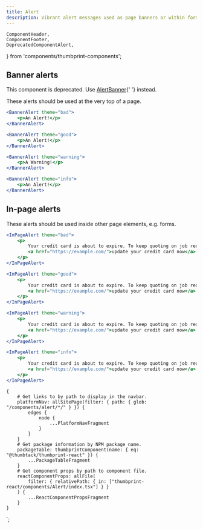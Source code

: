 ```yaml
---
title: Alert
description: Vibrant alert messages used as page banners or within forms.
---
```


    ComponentHeader,
    ComponentFooter,
    DeprecatedComponentAlert,
} from 'components/thumbprint-components';

<ComponentHeader data={props.data} />

## Banner alerts

<DeprecatedComponentAlert>
    This component is deprecated. Use <a href="/components/alert-banner/react/">AlertBanner</a>{' '}
    instead.
</DeprecatedComponentAlert>

These alerts should be used at the very top of a page.

```jsx
<BannerAlert theme="bad">
    <p>An Alert!</p>
</BannerAlert>
```

```jsx
<BannerAlert theme="good">
    <p>An Alert!</p>
</BannerAlert>
```

```jsx
<BannerAlert theme="warning">
    <p>A Warning!</p>
</BannerAlert>
```

```jsx
<BannerAlert theme="info">
    <p>An Alert!</p>
</BannerAlert>
```

## In-page alerts

These alerts should be used inside other page elements, e.g. forms.

```jsx
<InPageAlert theme="bad">
    <p>
        Your credit card is about to expire. To keep quoting on job requests please
        <a href="https://example.com/">update your credit card now</a>.
    </p>
</InPageAlert>
```

```jsx
<InPageAlert theme="good">
    <p>
        Your credit card is about to expire. To keep quoting on job requests please
        <a href="https://example.com/">update your credit card now</a>.
    </p>
</InPageAlert>
```

```jsx
<InPageAlert theme="warning">
    <p>
        Your credit card is about to expire. To keep quoting on job requests please
        <a href="https://example.com/">update your credit card now</a>.
    </p>
</InPageAlert>
```

```jsx
<InPageAlert theme="info">
    <p>
        Your credit card is about to expire. To keep quoting on job requests please
        <a href="https://example.com/">update your credit card now</a>.
    </p>
</InPageAlert>
```

<ComponentFooter data={props.data} />

    {
        # Get links to by path to display in the navbar.
        platformNav: allSitePage(filter: { path: { glob: "/components/alert/*/" } }) {
            edges {
                node {
                    ...PlatformNavFragment
                }
            }
        }
        # Get package information by NPM package name.
        packageTable: thumbprintComponent(name: { eq: "@thumbtack/thumbprint-react" }) {
            ...PackageTableFragment
        }
        # Get component props by path to component file.
        reactComponentProps: allFile(
            filter: { relativePath: { in: ["thumbprint-react/components/Alert/index.tsx"] } }
        ) {
            ...ReactComponentPropsFragment
        }
    }
`;
